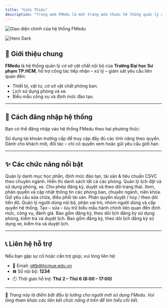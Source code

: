 ```yaml
---
title: "Giới Thiệu"
description: "Trang web FMedu là một trang web thuộc hệ thống quản lý của trường Đại Học Sư Phạm Thành Phố Hồ Chí Minh."
---
```


<img
  className="block mx-auto dark:hidden"
  src="/trangchuchinh.png"
  alt="Giao diện chính của hệ thống FMedu"
  title="Trang chủ hệ thống FMedu"
/>

<img
  className="hidden dark:block"
  src="/images/hero-dark.svg"
  alt="Hero Dark"
/>

## 🏫 Giới thiệu chung

**FMedu** là hệ thống quản lý cơ sở vật chất nội bộ của **Trường Đại học Sư phạm TP.HCM**, hỗ trợ công tác tiếp nhận – xử lý – giám sát yêu cầu liên quan đến:

- Thiết bị, vật tư, cơ sở vật chất phòng ban.
- Lịch sử dụng phòng và xe.
- Biểu mẫu công vụ và định mức đào tạo.

---

## 🔐 Cách đăng nhập hệ thống

Bạn có thể đăng nhập vào hệ thống FMedu theo hai phương thức:

<CardGroup cols="2">
  <Card title="Tài khoản nội bộ" icon="user" href="/DNgmail">
    Sử dụng tài khoản trường cấp để truy cập đầy đủ các tính năng theo quyền.
  </Card>
  <Card title="Tài khoản khách" icon="lock" href="/DN_GG">
    Dành cho khách mời, đối tác – chỉ có quyền xem hoặc gửi yêu cầu giới hạn.
  </Card>
</CardGroup>

---

## ✨ Các chức năng nổi bật

<CardGroup cols="2">
  <Card title="Thông tin định mức chuyên ngành" icon="layers" href="/ttdm-chuyen-nganh">
    Quản lý danh mục học phần, định mức đào tạo, tài sản & tiêu chuẩn CSVC theo chuyên ngành.
  </Card>
  <Card title="Danh sách phòng" icon="bar-chart" href="/danhsachphong">
    Hiển thị danh sách tất cả các phòng.
  </Card>
  <Card title="Lịch sử dụng" icon="calendar" href="/lichsudung">
    Quản lý lịch đặt và sử dụng phòng, xe. Cho phép đăng ký, duyệt và theo dõi trạng thái.
  </Card>
  <Card title="Văn bảng công khai" icon="building" href="/vanbancongkhai">
    Xem, phân quyền và cập nhật thông tin các phòng ban, chuyên ngành, niên khóa.
  </Card>
  <Card title="Công cụ tiện ích" icon="file-check" href="/trangdiemdanh">
    Gửi yêu cầu sửa chữa, điều phối tài sản. Phân quyền duyệt / hủy / theo dõi tiến độ.
  </Card>
  <Card title="Quản lý yêu cầu của tôi" icon="users" href="/yeucaucuatoi">
    Quản lý người dùng nội bộ, phân vai trò, nhóm người dùng và cấp quyền hệ thống.
  </Card>
  <Card title="Quản lý biểu mẫu" icon="file-text" href="/list_QLBM">
    Tạo – sửa – lưu trữ biểu mẫu hành chính liên quan đến định mức, công vụ, đánh giá.
  </Card>
  <Card title="Quản lý lịch sử dụng phòng" icon="tool" href="/list_LSDP">
    Bao gồm đăng ký, theo dõi lịch đăng ký sử dụng phòng, kiểm tra và duyệt lịch.
  </Card>
  <Card title="Quản lý lịch sử dụng xe" icon="tool" href="/list_LSDXE">
    Bao gồm đăng ký, theo dõi lịch đăng ký sử dụng xe, kiểm tra và duyệt lịch.
  </Card>
</CardGroup>

---

## 📞 Liên hệ hỗ trợ

Nếu bạn gặp sự cố hoặc cần trợ giúp, vui lòng liên hệ:

- 📧 Email: [qttb@hcmue.edu.vn](mailto:qttb@hcmue.edu.vn)
- ☎️ Số nội bộ: **1234**
- 🕘 Thời gian hỗ trợ: **Thứ 2 – Thứ 6 (8:00 – 17:00)**

---

📍 _Trang này là điểm bắt đầu lý tưởng cho người mới sử dụng FMedu. Vui lòng tham khảo các liên kết chức năng ở trên để tìm hiểu chi tiết._